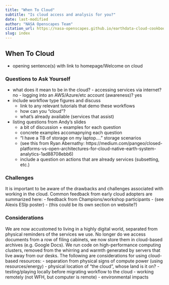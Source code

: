 ```yaml
---
title: "When To Cloud"
subtitle: "Is cloud access and analysis for you?" 
date: last-modified
author: "NASA Openscapes Team"
citation_url: https://nasa-openscapes.github.io/earthdata-cloud-cookbook/when-to-cloud.html
slug: index
---
```


## When To Cloud

- opening sentence(s) with link to homepage/Welcome on cloud

### Questions to Ask Yourself
- what does it mean to be in the cloud?
        - accessing services via internet? no
        - logging into an AWS/Azure/etc account (awareness)? yes    
- include workflow type figures and discuss
    - link to any relevant tutorials that demo these workflows
    - how can you "cloud"?
    - what's already available (services that assist)
- listing questions from Andy's slides
    - a bit of discussion + examples for each question
    - concrete examples accomapnying each question
    - "I have a TB of storage on my laptop...." storage scenarios
    - (see this from Ryan Abernathy: https://medium.com/pangeo/closed-platforms-vs-open-architectures-for-cloud-native-earth-system-analytics-1ad88708ebb6)
    - include a question on actions that are already services (subsetting, etc.)


### Challenges
It is important to be aware of the drawbacks and challenges associated with working in the cloud. Common feedback from early cloud adopters are summarized here:
    - feedback from Champions/workshop participants
    - (see Alexis ESIp poster)
    - (this could be its own section on website?)

### Considerations
We are now accustomed to living in a highly digital world, separated from physical reminders of the services we use. No longer do we access documents from a row of filing cabinets, we now store them in cloud-based archives (e.g. Google Docs). We run code on high-performance computing clusters, removed from the whirring and warmth generated by servers that live away from our desks. The following are considerations for using cloud-based resources:
    - separation from physical signs of compute power (using resources/energy)
    - physical location of "the cloud", whose land is it on?
    - testing/playing locally before migrating workflow to the cloud
    - working remotely (not WFH, but computer is remote)
    - environmental impacts